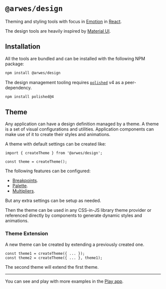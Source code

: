 
# `@arwes/design`

Theming and styling tools with focus in [Emotion](https://emotion.sh) in [React](https://reactjs.org).

The design tools are heavily inspired by [Material UI](https://material-ui.com).

## Installation

All the tools are bundled and can be installed with the following NPM package:

```bash
npm install @arwes/design
```

The design management tooling requires [`polished`](https://polished.js.org)
v4 as a peer-dependency.

```bash
npm install polished@4
```

## Theme

Any application can have a design definition managed by a theme. A theme is a set
of visual configurations and utilities. Application components can make use of
it to create their styles and animations.

A theme with default settings can be created like:

```tsx
import { createTheme } from '@arwes/design';

const theme = createTheme();
```

The following features can be configured:

- [Breakpoints](/develop/design/breakpoints).
- [Palette](/develop/design/palette).
- [Multipliers](/develop/design/multipliers).

But any extra settings can be setup as needed.

Then the theme can be used in any CSS-in-JS library theme provider or referenced
directly by components to generate dynamic styles and animations.

### Theme Extension

A new theme can be created by extending a previously created one.

```tsx
const theme1 = createTheme({ ... });
const theme2 = createTheme({ ... }, theme1);
```

The second theme will extend the first theme.

----

You can see and play with more examples in the [Play app](/play/p/design/createTheme/basic).
